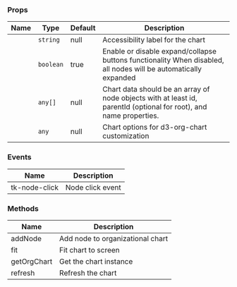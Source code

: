 
### Props

| Name | Type | Default | Description |
| ---- | ---- | ------- | ----------- |
| <TkBadge label="accessibilityLabel" variant="primary" size="large" type="filledlight"/> | <code>string</code> | null | Accessibility label for the chart |
| <TkBadge label="collapsible" variant="primary" size="large" type="filledlight"/> | <code>boolean</code> | true | Enable or disable expand/collapse buttons functionality When disabled, all nodes will be automatically expanded |
| <TkBadge label="data" variant="primary" size="large" type="filledlight"/> | <code>any[]</code> | null | Chart data should be an array of node objects with at least id, parentId (optional for root), and name properties. |
| <TkBadge label="options" variant="primary" size="large" type="filledlight"/> | <code>any</code> | null | Chart options for d3-org-chart customization |

### Events

| Name | Description |
| ---- | ----------- |
| tk-node-click | Node click event |

### Methods

| Name | Description |
| ---- | ----------- |
| addNode | Add node to organizational chart |
| fit | Fit chart to screen |
| getOrgChart | Get the chart instance |
| refresh | Refresh the chart |
